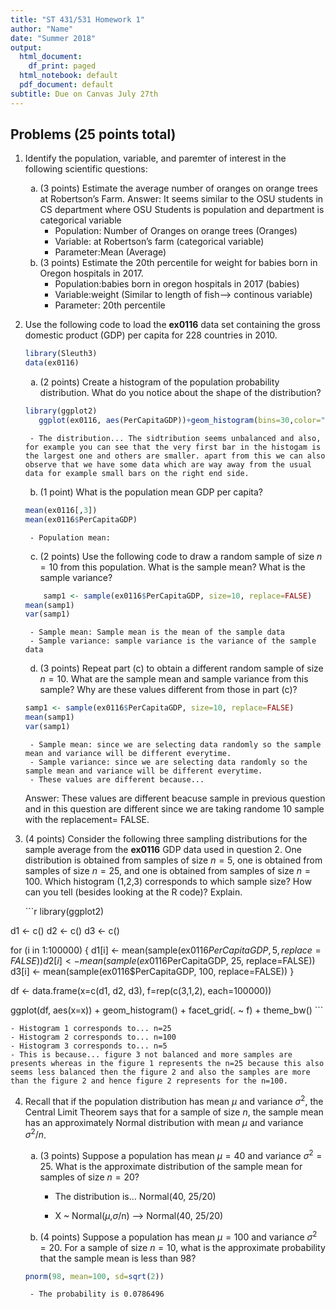 ---
title: "ST 431/531 Homework 1"
author: "Name"
date: "Summer 2018"
output:
  html_document:
    df_print: paged
  html_notebook: default
  pdf_document: default
subtitle: Due on Canvas July 27th 
---

## Problems (25 points total)

1. Identify the population, variable, and paremter of interest in the following scientific questions:
    a) (3 points) Estimate the average number of oranges on orange trees at Robertson's Farm.
    Answer: It seems similar to the OSU students in CS department where OSU Students is population and department is categorical variable
        - Population: Number of Oranges on orange trees (Oranges)
        - Variable: at Robertson's farm (categorical variable)
        - Parameter:Mean (Average)
        
    b) (3 points) Estimate the 20th percentile for weight for babies born in Oregon hospitals in 2017.
        - Population:babies born in oregon hospitals in 2017 (babies)
        - Variable:weight (Similar to length of fish--> continous variable)
        - Parameter: 20th percentile

2. Use the following code to load the **ex0116** data set containing the gross domestic product (GDP) per capita for 228 countries in 2010.

    ```{r echo=TRUE}
    library(Sleuth3)
    data(ex0116)
    ```

    a) (2 points) Create a histogram of the population probability distribution. What do you notice about the shape of the distribution?
    
    ```{r}
    library(ggplot2)
       ggplot(ex0116, aes(PerCapitaGDP))+geom_histogram(bins=30,color="blue",fill="tomato")+xlab("GDP") + ggtitle("Question 2: probability distribution")
    
    
    ```
    
        - The distribution... The sidtribution seems unbalanced and also, for example you can see that the very first bar in the histogam is the largest one and others are smaller. apart from this we can also observe that we have some data which are way away from the usual data for example small bars on the right end side.
    
    
    b) (1 point) What is the population mean GDP per capita?
    
    ```{r echo=TRUE}
    mean(ex0116[,3])
    mean(ex0116$PerCapitaGDP)
        
    ```
        
        - Population mean: 
        
    c) (2 points) Use the following code to draw a random sample of size $n=10$ from this population. What is the sample mean? What is the sample variance?
    
    ```{r echo=TRUE}
        samp1 <- sample(ex0116$PerCapitaGDP, size=10, replace=FALSE)
    mean(samp1)
    var(samp1)
    ```
    
        - Sample mean: Sample mean is the mean of the sample data
        - Sample variance: sample variance is the variance of the sample data
    
    d) (3 points) Repeat part (c) to obtain a different random sample of size $n=10$. What are the sample mean and sample variance from this sample? Why are these values different from those in part (c)?
    
    ```{r echo=TRUE}
    samp1 <- sample(ex0116$PerCapitaGDP, size=10, replace=FALSE)
    mean(samp1)
    var(samp1)
        
    ```
    
        - Sample mean: since we are selecting data randomly so the sample mean and variance will be different everytime.
        - Sample variance: since we are selecting data randomly so the sample mean and variance will be different everytime.
        - These values are different because...
    Answer: These values are different beacuse sample in previous question and in this question are different since we are taking randome 10 sample with the replacement= FALSE.
    
    

3. (4 points) Consider the following three sampling distributions for the sample average from the **ex0116** GDP data used in question 2. One distribution is obtained from samples of size $n=5$, one is obtained from samples of size $n=25$, and one is obtained from samples of size $n=100$. Which histogram (1,2,3) corresponds to which sample size? How can you tell (besides looking at the R code)? Explain.

    ```{r sampdist, echo=FALSE, message=FALSE, warning=FALSE, paged.print=FALSE, fig.width=8, fig.height=3, out.width="80%", fig.align="center"}
library(ggplot2)

d1 <- c()
d2 <- c()
d3 <- c()

for (i in 1:100000) {
  d1[i] <- mean(sample(ex0116$PerCapitaGDP, 5, replace=FALSE))
  d2[i] <- mean(sample(ex0116$PerCapitaGDP, 25, replace=FALSE))
  d3[i] <- mean(sample(ex0116$PerCapitaGDP, 100, replace=FALSE))
}

df <- data.frame(x=c(d1, d2, d3), f=rep(c(3,1,2), each=100000))

ggplot(df, aes(x=x)) + geom_histogram() + facet_grid(. ~ f) + theme_bw()
    ```

    - Histogram 1 corresponds to... n=25
    - Histogram 2 corresponds to... n=100
    - Histogram 3 corresponds to... n=5
    - This is because... figure 3 not balanced and more samples are presents whereas in the figure 1 represents the n=25 because this also seems less balanced then the figure 2 and also the samples are more than the figure 2 and hence figure 2 represents for the n=100.

4. Recall that if the population distribution has mean $\mu$ and variance $\sigma^2$, the Central Limit Theorem says that for a sample of size $n$, the sample mean has an approximately Normal distribution with mean $\mu$ and variance $\sigma^2/n$.

    a) (3 points) Suppose a population has mean $\mu=40$ and variance $\sigma^2=25$. What is the approximate distribution of the sample mean for samples of size $n=20$?
    
        - The distribution is... Normal(40, 25/20)
        
       - X ~ Normal($\mu$,$\sigma$/n) --> Normal(40, 25/20)
    
    b) (4 points) Suppose a population has mean $\mu=100$ and variance $\sigma^2=20$. For a sample of size $n=10$, what is the approximate probability that the sample mean is less than 98?
    ```{r echo=TRUE}
   pnorm(98, mean=100, sd=sqrt(2))
        
    ```
    
        - The probability is 0.0786496 
        
        
